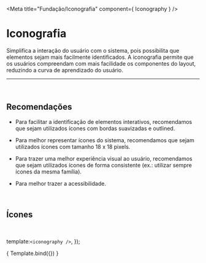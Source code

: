 
<Meta title="Fundação/Iconografia" component={ Iconography } />

# Iconografia

Simplifica a interação do usuário com o sistema, pois possibilita que elementos
sejam mais facilmente identificados. A iconografia permite que os usuários compreendam
com mais facilidade os componentes do layout, reduzindo a curva de aprendizado do usuário.

<hr />
<br />

## Recomendações

-  Para facilitar a identificação de elementos interativos, recomendamos que sejam utilizados ícones com bordas suavizadas e outlined.

-  Para melhor representar ícones do sistema, recomendamos que sejam utilizados ícones com tamanho 18 x 18 pixels.

-  Para trazer uma melhor experiência visual ao usuário, recomendamos que sejam utilizados ícones de forma consistente (ex.: utilizar sempre ícones da mesma família).

-  Para melhor trazer a acessibilidade.

<br />

## Ícones
<br />

  template:`<iconography />`,
});

<Story name="Iconography">
    { Template.bind({}) }
</Story>